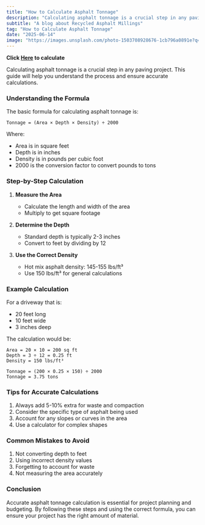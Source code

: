 ```yaml
---
title: "How to Calculate Asphalt Tonnage"
description: "Calculating asphalt tonnage is a crucial step in any paving project. This guide will help you understand the process and ensure accurate calculations."
subtitle: "A blog about Recycled Asphalt Millings"
tag: "How to Calculate Asphalt Tonnage"
date: "2025-06-14"
image: "https://images.unsplash.com/photo-1503708928676-1cb796a0891e?q=80&w=2048&auto=format&fit=crop&ixlib=rb-4.1.0&ixid=M3wxMjA3fDB8MHxwaG90by1wYWdlfHx8fGVufDB8fHx8fA%3D%3D"
---
```


**Click [Here](https://www.asphaltcalcu.com/asphalt-tonnage) to calculate**

Calculating asphalt tonnage is a crucial step in any paving project. This guide will help you understand the process and ensure accurate calculations.

### Understanding the Formula

The basic formula for calculating asphalt tonnage is:

```
Tonnage = (Area × Depth × Density) ÷ 2000
```

Where:

- Area is in square feet
- Depth is in inches
- Density is in pounds per cubic foot
- 2000 is the conversion factor to convert pounds to tons

### Step-by-Step Calculation

1. **Measure the Area**

   - Calculate the length and width of the area
   - Multiply to get square footage

2. **Determine the Depth**

   - Standard depth is typically 2-3 inches
   - Convert to feet by dividing by 12

3. **Use the Correct Density**
   - Hot mix asphalt density: 145-155 lbs/ft³
   - Use 150 lbs/ft³ for general calculations

### Example Calculation

For a driveway that is:

- 20 feet long
- 10 feet wide
- 3 inches deep

The calculation would be:

```
Area = 20 × 10 = 200 sq ft
Depth = 3 ÷ 12 = 0.25 ft
Density = 150 lbs/ft³

Tonnage = (200 × 0.25 × 150) ÷ 2000
Tonnage = 3.75 tons
```

### Tips for Accurate Calculations

1. Always add 5-10% extra for waste and compaction
2. Consider the specific type of asphalt being used
3. Account for any slopes or curves in the area
4. Use a calculator for complex shapes

### Common Mistakes to Avoid

1. Not converting depth to feet
2. Using incorrect density values
3. Forgetting to account for waste
4. Not measuring the area accurately

### Conclusion

Accurate asphalt tonnage calculation is essential for project planning and budgeting. By following these steps and using the correct formula, you can ensure your project has the right amount of material.
